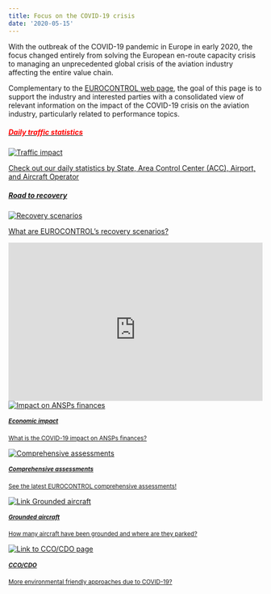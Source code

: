 ```yaml
---
title: Focus on the COVID-19 crisis
date: '2020-05-15'
---
```



<style type="text/css">
.img-responsive {
    margin: 0 auto;
    max-width: 75%
}

.resp-container {
    position: relative;
    overflow: hidden;
    padding-top: 62.0%;
}

.resp-iframe {
    position: absolute;
    top: 0;
    left: 0;
    width: 100%;
    height: 110%;
    border: 0;
}
</style>
With the outbreak of the COVID-19 pandemic in Europe in early 2020, the focus changed entirely from solving the European en-route capacity crisis to managing an unprecedented global crisis of the aviation industry affecting the entire value chain. 

Complementary to the [EUROCONTROL web page][ectlweb], the goal of this page is to support the industry and interested parties with a consolidated view of relevant information on the impact of the COVID-19 crisis on the aviation industry, particularly related to performance topics.

<div class="container">
<div class="row align-items-start">

<div class="col-sm-6">

<div class="container">
<div class="row">
<div class="card-deck">

<div class="card"><a href="https://www.eurocontrol.int/Economics/DailyTrafficVariation-States.html">
<h5 class="card-title"><span style="color:red"> Daily traffic statistics</span></h5>
<img class="card-img-top" src="/images/covid/cov_ag.jpg" alt="Traffic impact">
<div class="card-body"><p class="card-text">Check out our daily statistics by State, Area Control Center (ACC), Airport, and Aircraft Operator</p></a>
</div></div>

<div class="card"><a href="https://www.eurocontrol.int/covid19#traffic-scenarios" target="_blank">
<h5 class="card-title"> Road to recovery</h5>
<img class="card-img-top" src="/images/covid/ectl_covid_recov.jpg" alt="Recovery scenarios">
<div class="card-body"><p class="card-text">What are EUROCONTROL's recovery scenarios?</p><i class='fas fa-xs fa-external-link-alt'></i></a>
</div></div>

</div></div></div>
</div>

<div class="col-sm-6">
<div class="resp-container">
<iframe class="resp-iframe" src="https://datastudio.google.com/embed/reporting/b2b43aeb-ce1d-4c7e-961a-8bb646368111/page/p_682iueu5pc" frameborder="0" style="border:0" allowfullscreen></iframe>
</div></div>

</div></div>


<div class="container">
<div class="row">
<div class="card-deck">

<div class="card"><a href="/economics/finance/">
<img class="card-img-top" src="/images/covid/cov_eco.jpg" alt="Impact on ANSPs finances">
<div class="card-body"><small><h5 class="card-title">Economic impact</h5><p class="card-text">What is the COVID-19 impact on ANSPs finances?</p></small></a>
</div>
</div>

<div class="card"><a href="https://www.eurocontrol.int/publication/eurocontrol-comprehensive-assessment-covid-19s-impact-european-air-traffic" target="_blank">
<img class="card-img-top" src="/images/covid/ectl_comp.png" alt="Comprehensive assessments">
<div class="card-body"><small><h5 class="card-title">Comprehensive assessments</h5><p class="card-text">See the latest EUROCONTROL comprehensive assessments!</p><i class='fas fa-xs fa-external-link-alt'></i></small></a>
</div>
</div>

<div class="card"><a href="/covid/acft_ground/">
<img class="card-img-top" src="/images/covid/ectl_aircraft3.jpg" alt="Link Grounded aircraft">
<div class="card-body"><small><h5 class="card-title">Grounded aircraft</h5><p class="card-text">How many aircraft have been grounded and where are they parked?</p></small></a>
</div>
</div>

<div class="card"><a href="/covid/covid_vfe/">
<img class="card-img-top" src="/images/covid/cdo_icon.jpg" alt="Link to CCO/CDO page">
<div class="card-body"><small><h5 class="card-title">CCO/CDO</h5><p class="card-text">More environmental friendly approaches due to COVID-19?</p></small></a>
</div>
</div>

</div>
</div>
</div>

<!--
<div class="container">
<div class="row">
<div class="card-deck">

<div class="card"><a href="https://www.eurocontrol.int/covid19#traffic-scenarios" target="_blank">
<img class="card-img-top" src="/images/covid/ectl_covid.jpg" alt="Link EUROCONTROL COVID page">
<div class="card-body"><small><h5 class="card-title">More on COVID 19</h5><p class="card-text">See also EUROCONTROL page for more info on COVID-19!</p><i class='fas fa-xs fa-external-link-alt'></i></small></a>
</div>
</div>

<div class="card"><a href="https://www.eurocontrol.int/covid19" target="_blank">
<img class="card-img-top" src="/images/covid/ectl_covid.jpg" alt="Link EUROCONTROL COVID page">
<div class="card-body"><small><h5 class="card-title">More on COVID 19</h5><p class="card-text">See also EUROCONTROL page for more info on COVID-19!</p><i class='fas fa-xs fa-external-link-alt'></i></small></a>
</div>
</div>

</div></div></div>
 -->


[ectl_daily]: https://www.eurocontrol.int/Economics/DailyTrafficVariation "Daily traffic updates"
[ectlweb]: https://www.eurocontrol.int/covid19 "EUROCONTROL web page"
[ectlmemb]: https://www.eurocontrol.int/about-us#member-states "EUROCONTROL Member States"

